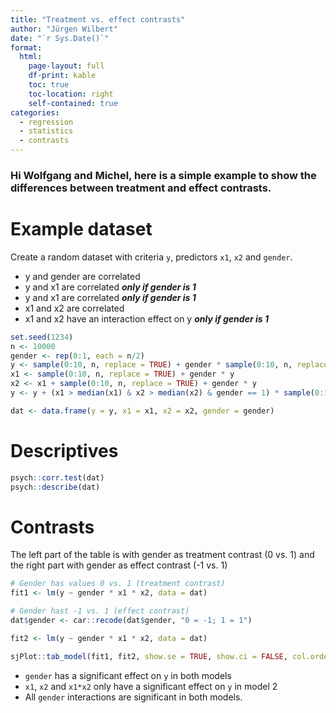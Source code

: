 ```yaml
---
title: "Treatment vs. effect contrasts"
author: "Jürgen Wilbert"
date: "`r Sys.Date()`"
format:
  html:
    page-layout: full
    df-print: kable
    toc: true
    toc-location: right
    self-contained: true
categories:
  - regression
  - statistics
  - contrasts
---
```


### Hi Wolfgang and Michel, here is a simple example to show the differences between treatment and effect contrasts.

# Example dataset

Create a random dataset with criteria `y`, predictors `x1`, `x2` and `gender`.

- y and gender are correlated
- y and x1 are correlated ***only if gender is 1***
- y and x1 are correlated ***only if gender is 1***
- x1 and x2 are correlated
- x1 and x2 have an interaction effect on y ***only if gender is 1***

```r
set.seed(1234)
n <- 10000
gender <- rep(0:1, each = n/2)
y <- sample(0:10, n, replace = TRUE) + gender * sample(0:10, n, replace = TRUE)
x1 <- sample(0:10, n, replace = TRUE) + gender * y
x2 <- x1 + sample(0:10, n, replace = TRUE) + gender * y
y <- y + (x1 > median(x1) & x2 > median(x2) & gender == 1) * sample(0:10, n, replace = TRUE)

dat <- data.frame(y = y, x1 = x1, x2 = x2, gender = gender)
```

# Descriptives

```r
psych::corr.test(dat)
psych::describe(dat)
```

# Contrasts

The left part of the table is with gender as treatment contrast (0 vs. 1) and the right part with gender as effect contrast (-1 vs. 1)

```r
# Gender has values 0 vs. 1 (treatment contrast)
fit1 <- lm(y ~ gender * x1 * x2, data = dat)

# Gender hast -1 vs. 1 (effect contrast)
dat$gender <- car::recode(dat$gender, "0 = -1; 1 = 1")

fit2 <- lm(y ~ gender * x1 * x2, data = dat)

sjPlot::tab_model(fit1, fit2, show.se = TRUE, show.ci = FALSE, col.order = c("est", "se", "std.est", "p"), digits = 4, dv.labels = c("Treatment contrast<br> for gender", "Effect contrast<br> for gender"))
```

- `gender` has a significant effect on `y` in both models
- `x1`, `x2` and `x1*x2` only have a significant effect on `y` in model 2
- All `gender` interactions are significant in both models.
